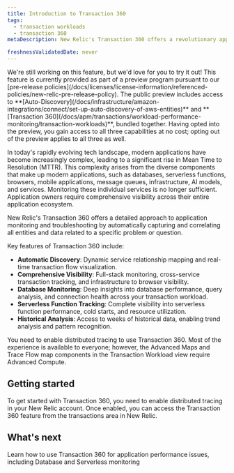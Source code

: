 ```yaml
---
title: Introduction to Transaction 360
tags:
  - transaction workloads
  - transaction 360
metaDescription: New Relic's Transaction 360 offers a revolutionary approach to application monitoring and troubleshooting by automatically capturing and correlating all entities and data related to a specific problem or question.

freshnessValidatedDate: never
---
```

<Callout title="preview">
  We're still working on this feature, but we'd love for you to try it out!
  This feature is currently provided as part of a preview program pursuant to our [pre-release policies](/docs/licenses/license-information/referenced-policies/new-relic-pre-release-policy). The public preview includes access to <DNT>**[Auto-Discovery](/docs/infrastructure/amazon-integrations/connect/set-up-auto-discovery-of-aws-entities)**</DNT> and <DNT>**[Transaction 360](/docs/apm/transactions/workload-performance-monitoring/transaction-workloads)**</DNT>, bundled together. Having opted into the preview, you gain access to all three capabilities at no cost; opting out of the preview applies to all three as well.
</Callout>

In today's rapidly evolving tech landscape, modern applications have become increasingly complex, leading to a significant rise in Mean Time to Resolution (MTTR). This complexity arises from the diverse components that make up modern applications, such as databases, serverless functions, browsers, mobile applications, message queues, infrastructure, AI models, and services. Monitoring these individual services is no longer sufficient. Application owners require comprehensive visibility across their entire application ecosystem.

New Relic's Transaction 360 offers a detailed approach to application monitoring and troubleshooting by automatically capturing and correlating all entities and data related to a specific problem or question.

Key features of Transaction 360 include:

- **Automatic Discovery**: Dynamic service relationship mapping and real-time transaction flow visualization.
- **Comprehensive Visibility**: Full-stack monitoring, cross-service transaction tracking, and infrastructure to browser visibility.
- **Database Monitoring**: Deep insights into database performance, query analysis, and connection health across your transaction workload.
- **Serverless Function Tracking**: Complete visibility into serverless function performance, cold starts, and resource utilization.
- **Historical Analysis**: Access to weeks of historical data, enabling trend analysis and pattern recognition.

<Callout variant="important">

You need to enable distributed tracing to use Transaction 360. Most of the experience is available to everyone; however, the Advanced Maps and Trace Flow map components in the Transaction Workload view require Advanced Compute.
</Callout>


## Getting started

To get started with Transaction 360, you need to enable distributed tracing in your New Relic account. Once enabled, you can access the Transaction 360 feature from the transactions area in New Relic.


## What's next

<DocTiles>

  <DocTile title="Transaction 360 UI" path="/docs/apm/transactions/workload-performance-monitoring/transaction-workloads" >Learn how to use Transaction 360 for application performance issues, including Database and Serverless monitoring</DocTile>
</DocTiles>

